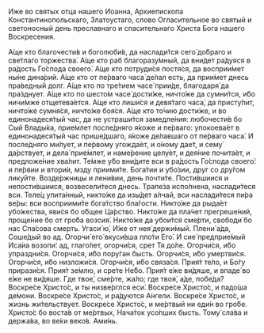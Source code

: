 Иже во святых отца нашего Иоанна, Архиепископа Константинопольскаго, Златоустаго, слово Огласительное во святый и светоносный день преславнаго и спасительнаго Христа Бога нашего Воскресения.

А́ще кто благочести́в и боголюби́в, да наслади́тся сего́ до́браго и све́тлаго торжества́. А́ще кто раб благоразу́мный, да вни́дет ра́дуяся в ра́дость Го́спода своего́. А́ще кто потруди́ся постя́ся, да восприи́мет ны́не дина́рий. А́ще кто от пе́рваго часа́ де́лал есть, да прии́мет днесь пра́ведный долг. А́ще кто по тре́тием часе́ прии́де, благодаря́ да пра́зднует. А́ще кто по шесто́м часе́ дости́же, ничто́же да сумни́тся, и́бо ничи́мже отщетева́ется. А́ще кто лиши́ся и девя́таго часа́, да присту́пит, ничто́же сумня́ся, ничто́же боя́ся. А́ще кто то́чию дости́же, и во единонадеся́тый час, да не устраши́тся замедле́ния: любочести́в бо Сый Влады́ка, прие́млет после́дняго я́коже и пе́рваго: упокоева́ет в единонадеся́тый час прише́дшаго, я́коже де́лавшаго от пе́рваго часа́. И после́дняго ми́лует, и пе́рвому угожда́ет, и о́ному дае́т, и сему́ да́рствует, и дела́ прие́млет, и наме́рение целу́ет, и дея́ние почита́ет, и предложе́ние хва́лит. Те́мже у́бо вни́дите вси в ра́дость Го́спода своего́: и пе́рвии и втори́и, мзду приими́те. Бога́тии и убо́зии, друг со дру́гом лику́йте. Возде́ржницы и лени́вии, день почти́те. Пости́вшиися и непости́вшиися, возвесели́теся днесь. Трапе́за испо́лнена, наслади́теся вси. Теле́ц упита́нный, никто́же да изы́дет а́лчай, вси наслади́теся пи́ра ве́ры: вси восприими́те бога́тство бла́гости. Никто́же да рыда́ет убо́жества, яви́ся бо о́бщее Ца́рство. Никто́же да пла́чет прегреше́ний, проще́ние бо от гро́ба возсия́. Никто́же да убои́тся сме́рти, свободи́ бо нас Спа́сова смерть. Угаси́ ю́, И́же от нея́ держи́мый. Плени́ а́да, Соше́дый во ад. Огорчи́ его́ вкуси́вша пло́ти Его́. И сие́ предприе́мый Иса́иа возопи́: ад, глаго́лет, огорчи́ся, срет Тя до́ле. Огорчи́ся, и́бо упраздни́ся. Огорчи́ся, и́бо пору́ган бысть. Огорчи́ся, и́бо умертви́ся. Огорчи́ся, и́бо низложи́ся. Огорчи́ся, и́бо связа́ся. Прия́т те́ло, и Бо́гу прирази́ся. Прия́т зе́млю, и сре́те Не́бо. Прия́т е́же ви́дяше, и впаде́ во е́же не ви́дяше. Где твое́, сме́рте, жа́ло; где твоя́, а́де, побе́да? Воскре́се Христо́с, и ты низве́рглся еси́. Воскре́се Христо́с, и падо́ша де́мони. Воскре́се Христо́с, и ра́дуются А́нгели. Воскре́се Христо́с, и жизнь жи́тельствует. Воскре́се Христо́с, и ме́ртвый ни еди́н во гро́бе. Христо́с бо воста́в от ме́ртвых, Нача́ток усо́пших бысть. Тому́ сла́ва и держа́ва, во ве́ки веко́в. Ами́нь.
